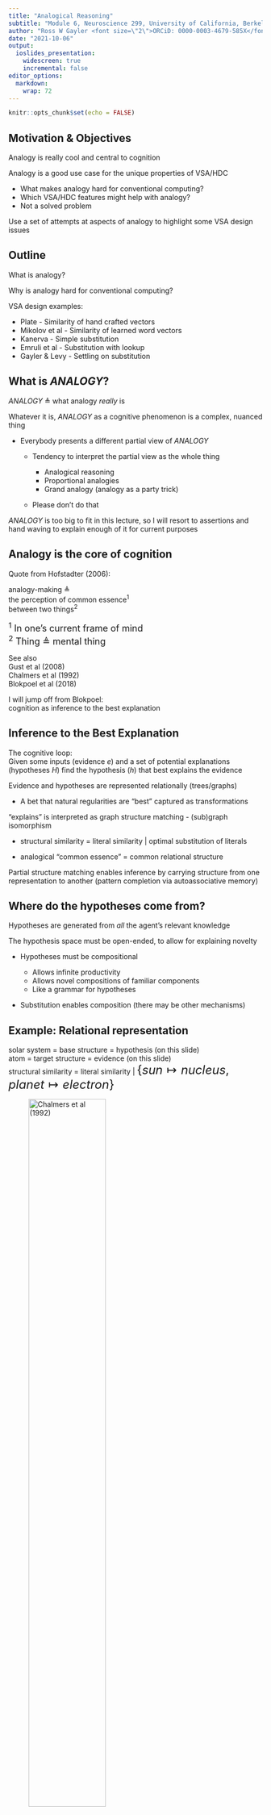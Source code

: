```yaml
---
title: "Analogical Reasoning"
subtitle: "Module 6, Neuroscience 299, University of California, Berkeley"
author: "Ross W Gayler <font size=\"2\">ORCiD: 0000-0003-4679-585X</font> ross@rossgayler.com"
date: "2021-10-06"
output: 
  ioslides_presentation:
    widescreen: true
    incremental: false
editor_options: 
  markdown: 
    wrap: 72
---
```


```r
knitr::opts_chunk$set(echo = FALSE)
```

## Motivation & Objectives

Analogy is really cool and central to cognition

Analogy is a good use case for the unique properties of VSA/HDC

-   What makes analogy hard for conventional computing?
-   Which VSA/HDC features might help with analogy?
-   Not a solved problem

Use a set of attempts at aspects of analogy to highlight some VSA design
issues

## Outline

What is analogy?

Why is analogy hard for conventional computing?

VSA design examples:

-   Plate - Similarity of hand crafted vectors
-   Mikolov et al - Similarity of learned word vectors
-   Kanerva - Simple substitution
-   Emruli et al - Substitution with lookup
-   Gayler & Levy - Settling on substitution

## What is *ANALOGY*?

*ANALOGY* $\triangleq$ what analogy *really* is

Whatever it is, *ANALOGY* as a cognitive phenomenon is a complex,
nuanced thing

-   Everybody presents a different partial view of *ANALOGY*

    -   Tendency to interpret the partial view as the whole thing

        -   Analogical reasoning
        -   Proportional analogies
        -   Grand analogy (analogy as a party trick)

    -   Please don't do that

*ANALOGY* is too big to fit in this lecture, so I will resort to
assertions and hand waving to explain enough of it for current purposes

## Analogy is the core of cognition

Quote from Hofstadter (2006):

analogy-making $\triangleq$\
the perception of common essence^1^\
between two things^2^

<font size="4"> ^1^ In one's current frame of mind\
^2^ Thing $\triangleq$ mental thing </font>

See also\
Gust et al (2008)\
Chalmers et al (1992)\
Blokpoel et al (2018)

I will jump off from Blokpoel:\
cognition as inference to the best explanation

## Inference to the Best Explanation

The cognitive loop:\
Given some inputs (evidence $e$) and a set of potential explanations
(hypotheses $H$) find the hypothesis ($h$) that best explains the
evidence

Evidence and hypotheses are represented relationally (trees/graphs)

-   A bet that natural regularities are "best" captured as
    transformations

"explains" is interpreted as graph structure matching - (sub)graph
isomorphism

-   structural similarity = literal similarity \| optimal substitution
    of literals

-   analogical "common essence" = common relational structure

Partial structure matching enables inference by carrying structure from
one representation to another (pattern completion via autoassociative
memory)

## Where do the hypotheses come from?

Hypotheses are generated from *all* the agent's relevant knowledge

The hypothesis space must be open-ended, to allow for explaining novelty

-   Hypotheses must be compositional

    -   Allows infinite productivity
    -   Allows novel compositions of familiar components
    -   Like a grammar for hypotheses

-   Substitution enables composition (there may be other mechanisms)

## Example: Relational representation

solar system = base structure = hypothesis (on this slide)\
atom = target structure = evidence (on this slide)\
structural similarity = literal similarity \|
<font size="5">$\{sun \mapsto nucleus, planet \mapsto electron\}$</font>

![<font size="1">Chalmers et al
(1992)</font>](assets/chalmers-analogy_graphs.png){width="60%"}

## Example: Relational representation of evidence

![<font size="1">Blokpoel et al
(2018)</font>](assets/blokpoel-evidence.png){width="100%"}

## Example: Relational representation of knowledge

![<font size="1">Blokpoel et al
(2018)</font>](assets/blokpoel-knowledge.png){width="38%"}

## Example: Analogical augmentation

![<font size="1">Blokpoel et al
(2018)</font>](assets/blokpoel-augmentation_2.png){width="80%"}

## Example: Augmentation of evidence

![<font size="1">Blokpoel et al
(2018)</font>](assets/blokpoel-augmentation_1.png){width="70%"}

## Example: Explanation

![<font size="1">Blokpoel et al
(2018)</font>](assets/blokpoel-explanation_2.png){width="72%"}

## Why is analogy hard for conventional computing?

Subgraph isomorphism, of two graphs, is NP-complete (intractable)

-   Considers all possible vertex mappings

-   The "obvious" approach is brute-force exhaustive enumeration

-   Each vertex mapping provides very little information about the
    adequacy of the other vertex mappings

Considering all the base structures in the agent's knowledge is much
larger

Considering the transitive closure of analogical augmentations is much
larger

## Preview: Which VSA features might help?

<font size="5">

Hardware parallelism (elementwise operations with small fan-in)

Mathematical parallelism (avoids explicit enumeration)

-   The hardware only "sees" the total vector

-   Distributive parallelism

    -   (A + B + C) \* $\rho$(P + Q + R) = A\*$\rho$P + A\*$\rho$Q + ...
        B\*$\rho$P + B\*$\rho$Q + ...

-   Equational parallelism

    -   T = (A + B + C) = (P + Q + R + S) = (X \* Y \* Z) = ...

-   Enables holistic transformations

Substitution is a primitive (via binding)

-   Every value is potentially a variable

</font>

## Plate (1994) - Hand crafted similarity

Focus of Chapter 6 of Plate's thesis (1994) is the use of dot-product
similarity as a measure of structural similarity of representations

Reports experiments with hand-crafted representations aimed at
qualitatively reproducing the results of psychology research into human
judgement of analogical similarity under varying contributions of
component similarity to overall similarity.

My take,

-   superficial similarity $\overset{\operatorname{very}}{\approx}$
    similarity of arguments of relations
-   structural similarity $\overset{\operatorname{very}}{\approx}$
    similarity of pattern of relations

but researchers are free to suit the details of their definitions to
their needs

## Example stimuli

<font size="5">

**P** (Probe) "Spot bit Jane, causing Jane to flee from Spot"

**LS** (Literal Similarity) "Fido bit John, causing John to flee from
Fido." (Has both structural and superficial similarity to the probe P.)

**SF** (Surface features) "John fled from Fido, causing Fido to bite
John." (Has superficial but not structural similarity.)

**CM** (Cross-mapped analogy) "Fred bit Rover, causing Rover to flee
from Fred." (Has both structural and superficial similarity, but types
of corresponding objects are switched.)

**AN** (Analogy) "Mort bit Felix, causing Felix to flee from Mort." (Has
structural but not superficial similarity).

**FOR** (First-order-relations only) "Mort fled from Felix, causing
Felix to bite Mort." (Has neither structural nor superficial similarity,
other than shared predicates.)

</font>

<font size="1">Plate (2000) </font>

## Base and token vectors

![<font size="1">Plate
(1994)</font>](assets/plate-base_token.png){width="74%"}

## Stimulus episode representation construction

Probe episode (**P**): "Spot bit Jane, causing Jane to flee from Spot"

![<font size="1">Plate
(1994)</font>](assets/plate-probe_vector.png){width="100%"}

Note the addition of "lower level" components into the representations

-   These are not strictly necessary for representing the structure

Construction of all the episode representations follows the same scheme

## Dot-product similarity with Probe

![<font size="1">Plate
(2000)</font>](assets/plate-similarities.png){width="100%"}

## Reminders of dot-product similarity properties

<font size="5">

$sim(A, A') = sim(A, (A + X)) \gt 0$

$sim(A, (A \otimes P)) \approx 0$

$sim((A \otimes P), (A' \otimes P)) = sim(A, A') \gt 0$

$sim((A \otimes P), (A' \otimes P')) = sim(A, A') \times sim(P, P') \gt 0$

$sim((A \otimes B \otimes \ldots \otimes X), (A' \otimes B \otimes \ldots \otimes X)) = sim(A, A') \gt 0$

$sim((A \otimes B \otimes \ldots \otimes X), (A' \otimes B \otimes \ldots \otimes X \otimes Y)) \approx 0$

If using self-inverse products:

$sim((A \otimes B \otimes \ldots \otimes X), (A' \otimes B \otimes \ldots \otimes X \otimes Y) \otimes Y^\dagger) = sim(A, A')$

$\dagger$ $. \otimes Y$ is equivalent to applying the substitution
$Y \mapsto \textbf{1}$

</font>

## My interpretation of Plate (1994) Chapter 6

<font size="5">

Representation of structure *requires* product operations,\
which destroys dot-product similarity of result to arguments

-   structural similarity $\neq$ only the dot-product similarity of core
    structure
-   Needs something extra

Plate decorates the composite core structures with components to create
similarity

-   Might be *ad hoc* (depends on whether it is natural for the
    construction process)

-   Might be missing necessary structure

    -   Predicates are not represented as unique instances,

        -   "Spot bit Fido causing Felix to bite John" is ambiguous

    -   but representing them as unique instances might destroy their
        similarity

        -   $sim((bite_1 \otimes bite_{agt} \otimes Spot), (bite_2 \otimes bite_{agt} \otimes Spot)) \overset{?}{\approx} 0$

</font>

## Dot-product similarity is local

Dot-product similarity is at the heart of VSA system dynamics

Dot-product similarity is very "local"

-   Almost all vectors are quasi-orthogonal to current state vector
-   Only a tiny fraction of the vector space has nonzero similarity with
    state
-   Miraculous luck if all directions of interest are local to the state
-   Similarity driven dynamics alone can't select between non-local
    directions

Relational structure encoded by Multiply and Permute, which are
orthogonalising

-   Something needs to be done to map relational structure into the
    local space so that it can engage the similarity dynamics

## Mikolov et al (2013) - Learned word similarity

Proportional analogy with learned "semantic" vectors for words

-   $a:a' :: b:b'$
-   $man:woman :: king::queen$
-   $V_{woman} - V_{man} + V_{king} \overset{?}{=} V_{queen}$

![<font size="1">Mikolov et al
(2013)</font>](assets/mikolov-offsets.png){width="70%"}

## Successful analogy? Not so much

Doesn't work as well as originally thought (Rogers et al, 2017)

-   Relies on excluding $b$ from answer set (or using multiple choice)
-   Works best when $a$, $a'$, and $b$ are relatively similar to each
    other and to $b'$
-   Poor at some classes of relations, e.g. synonymy, antonymy

*ANALOGY* enables proportional analogy, but proportional analogy $\neq$
*ANALOGY*

"semantic" vectors don't capture *SEMANTICS*

-   Semantic vectors don't know how to change a flat tyre
-   Captures a narrow subset of linguistic regularities induced by
    *SEMANTICS*
-   *ANALOGY* engages with *SEMANTICS*

## Vector semantics and dot-product similarity

Proportional analogy via semantic vectors implies semantics $\equiv$
additive features

$V_{woman} - V_{man} + V_{king}$\
$= (V_{person} + V_{FvsM}) - (V_{person} - V_{FvsM}) + (V_{person} - V_{FvsM} + V_{royal})$\
$= V_{person} + V_{FvsM} + V_{royal}$\
$= V_{queen}$\

Additive features can't capture *SEMANTICS*

*ANALOGY* is about structural relational similarity

-   Representing relational structure requires product operators
-   Static dot-product similarity structure is driven by additive
    structure
-   Dot-product similarity (by itself) can't fully capture structural
    similarity

## Systematic substitution via binding

A binding can be used as a partial function for substitution\
The substitution is applied uniformly across the components of the
argument

With a commutative, self-inverse product operator, e.g. BSC, MAP\
(I won't discuss non-commutative or non-self-inverse products here):\
$A \otimes X \equiv \{ A \mapsto X, X \mapsto A \}$

Apply the substitution by binding it with the argument:\
$\mathbf{(A \otimes X)} \otimes (A + A \otimes B + X \otimes C + D)$\
$= A \otimes X \otimes A + A \otimes X \otimes A \otimes B + A \otimes X \otimes X \otimes C + A \otimes X \otimes D$\
$= (A \otimes A) \otimes X + (A \otimes A) \otimes X \otimes B + A \otimes (X \otimes X) \otimes C + A \otimes X \otimes D$\
$= \textbf{1} \otimes X + \textbf{1} \otimes X \otimes B + A \otimes \textbf{1} \otimes C + A \otimes X \otimes D$\
$= X + X \otimes B + A \otimes C + A \otimes X \otimes D$

$(A + A \otimes B + X \otimes C + D) \overset{(A \otimes X)}{\mapsto} (X + X \otimes B + A \otimes C + \mathbf{A \otimes X \otimes D})$

## Subtlety of binding

<font size="5">

Multiple interpretations of bindings ($A \otimes X)$ depending on how
they are used, e.g.:

-   key:value pair in a dictionary (note key and value are treated
    identically)

-   variable:value pair (note variable and value are treated
    identically)

-   Virtual feature detector neuron ($A$ = pattern detected, $X$ =
    identity of neuron)

-   Inference rule ($A$ = antecedent, $B$ = consequent)

-   Substitution pattern ($A$ = search pattern, $B$ = replacement
    pattern)

$A$ and $X$ can be arbitrarily complex composites (everything is just a
vector), e.g.:

-   $(A + B + C) \otimes X = A \otimes X + B \otimes X + C \otimes X$
-   $A \otimes (X + Y + Z) = A \otimes X + A \otimes Y + A \otimes Z$
-   $A \otimes B \otimes X \otimes Y = A \otimes (B \otimes X \otimes Y) = (A \otimes X \otimes Y) \otimes B = \ldots$

</font>

## Kanerva (2010) - What is the Dollar of Mexico?

$V_{ustates} = V_{name} \otimes V_{USA} + V_{capital} \otimes V_{WDC} + V_{currency} \otimes V_{USD}$\
$V_{mexico} = V_{name} \otimes V_{MEX} + V_{capital} \otimes V_{MXC} + V_{currency} \otimes V_{MXN}$\

$V_{U \otimes M} = V_{ustates} \otimes V_{mexico}$\
$= V_{USA} \otimes V_{MEX} + V_{WDC} \otimes V_{MXC} + V_{USD} \otimes V_{MXN} + noise_1$\
(a sum of filler substitutions - fillers occupying the same role have
been bound)

Warning: $noise$ is the sum of all terms you *know* will not be
important

Apply the USA/Mexico mapping, e.g. "What is the Dollar of Mexico?"\
$V_{U \otimes M} \otimes V_{USD}$\
$= (V_{USA} \otimes V_{MEX} + V_{WDC} \otimes V_{MXC} + V_{USD} \otimes V_{MXN} + noise_1) \otimes V_{USD}$\
$= noise_2 + noise_3 + V_{USD} \otimes V_{MXN} \otimes V_{USD} + noise_1 \otimes V_{USD}$\
$\approx V_{MXN}$\

## Hand crafted substitution

This approach works because of identical roles, e.g. $V_{currency}$

The role representations are static and enumerated in advance

Great if that's all you need

-   Seriously, if that's all you need, it's the best way to do something
    analogy-like

*ANALOGY* needs dynamic substitutions chosen in response to the context

## Emruli et al (2013) - Learned substitution

![<font size="1">Emruli et al
(2013)</font>](assets/emruli-AMU.png){width="70%"}

"The analogical mapping unit (AMU) which learns mappings of the type
$x_k \mapsto y_k$ from examples and uses bundled mapping vectors stored
in the SDM to calculate the output vector $y_k$" Emruli et al (2013)

## How it works

$x_k$ is used as the address for the Sparse Distributed Memory (SDM)\
The mapping $x_k \otimes y_k$ is used as the value to store in the SDM

Mappings are noncommutative because $x_k$ and $y_k$ are used differently

Write mode: mappings are written to SDM\
Read mode: retrieves average mapping corresponding to $x_k$ and applies
it to $x_k$

SDM does a sort of averaging memory over similar addresses\
Interpolates over mappings\
Can't generate completely novel mappings

Note the "circuit based" approach, including non-VSA components (SDM)\
There is usually an amount of plumbing and control to deal with\
A purist would make the control distributed (VSA-like) but it's usual to
make the control localist as an engineering hack

## Gayler & Levy (2009) - Settling on substitution

Graph isomorphism (not analogical mapping, but a proxy for necessary
process)

Find vertex mappings that make the graphs identical

-   $\{ A \mapsto P, B \mapsto Q, C \mapsto S, D \mapsto R \}$
-   $\{ A \mapsto P, B \mapsto Q, C \mapsto R, D \mapsto S \}$

![<font size="1">Gayler & Levy
(2009)</font>](assets/gayler-2_graphs.png){width="70%"}

## How it works: The long and winding road

The explanation is going to be long winded (sorry)

-   What is a graph isomorphism (implementable definition)?
-   Localist heuristic to find graph isomorphisms
-   VSA distributed implementation of localist method

## Adjacency matrix of a graph

How to represent a graph with a matrix

-   Row and column indices correspond to vertices
-   Cell entries indicate edges

![<font size="1">Gayler & Levy
(2009)</font>](assets/gayler-adjacency.png){width="60%"}

## Association graph

<font size="5">

The association graph is a graph product of the two graphs\
- Vertices correspond to vertex mappings of the two graphs\
- Edges correspond to edge existence agreement of the vertex mappings\
- A maximal clique corresponds to a maximal isomorphism of the two
graphs

</font>

![<font size="1">Gayler (2009) Melbourne University presentation
(edited). Only a subset of vertices and edges
shown.</font>](assets/gayler-association2.png){width="59%"}

## How to find a maximal clique of a graph

Replicator equations (from evolutionary game theory)\
Also interpretable as Bayesian update\

$x(t)$ = prior distribution = support for each possible vertex mapping\
$x(t + 1)$ = posterior distribution = support for each possible vertex
mapping\
$w$ = adjacency matrix of association graph\
$\pi(t)$ = likelihood = multiplicative update to vertex mapping support
given $w$

![<font size="1">Gayler (2009) Melbourne University
presentation</font>](assets/gayler-replicator_eqns.png){width="20%"}

## Replicator equation circuit

Localist representation of mappings (potentially large)

$k$ number of vertices in each of the two graphs\
$dim(x) = dim(\pi) = k^2$\
$dim(w) = k^2 \times k^2$

![<font size="1">Gayler (2009) Melbourne University
presentation</font>](assets/gayler-circuit_localist.png){width="35%"}

$\land \triangleq$ elementwise product

## Settling of localist replicator equations

![<font size="1">Gayler (2009) Melbourne University
presentation</font>](assets/gayler-settling_localist.png){width="55%"}

## VSA representations for replicator equations

<font size="5">

Vertices: $A, B, C, D, P, Q, R, S$

Edges: $B \otimes C,B \otimes D, Q \otimes R, Q \otimes S$

Graph vertex sets: $(A + B + C + D), (P + Q + R + S)$

Graph edge sets:
$(B \otimes C + B \otimes D), (Q \otimes R + Q \otimes S)$

Initial potential vertex mappings = $x(t = 1)$ =\
$(A + B + C + D) \otimes (P + Q + R + S)$ =\
$A \otimes P + A \otimes Q + \ldots + B \otimes P + B \otimes Q + \ldots + D \otimes S$

Association graph edges (positive only) = potential edge mappings = $w$
=\
$(B \otimes C + B \otimes D) \otimes (Q \otimes R + Q \otimes S)$ =\
$(B \otimes C \otimes Q \otimes R) + (B \otimes C \otimes Q \otimes S) + (B \otimes D \otimes Q \otimes R) + (B \otimes D \otimes Q \otimes S)$

</font>

## VSA replicator equation circuit

Interpret all vectors as being of the form $kV$,\
where $k$ is the magnitude/support for $V$ (the unit magnitude
direction)

Analog computing: $V$ is the labelled wire, $k$ is the voltage on the
wire

![<font size="1">Gayler (2009) Melbourne University
presentation</font>](assets/gayler-circuit_distributed.png){width="70%"}

## Multiset intersection

$\land \triangleq$ multiset intersection

A multiset is a set with a nonnegative magnitude of membership for each
element (i.e. the magnitudes of the component vectors vary across
components)

$arg_1 = a V_1 + b V_2 + c V_3$\
$arg_1 = p V_1 + q V_2 + r V_4$\

$\land(arg_1, arg_2) = a p V_1 + b q V_2$

The elementwise multiplication of the magnitudes of the component
vectors

This corresponds to the elementwise multiplication of support for the
vertex mappings in the localist version

Won't go into the implementation here

## Evidence propagation

<font size="5">

Association graph edges have the form:
$B \otimes C \otimes Q \otimes R$\
and can be interpreted as mappings:\
$(B \otimes C) \otimes (Q \otimes R)$ \# interpret as mapping between
edges in the graphs\
$(B \otimes Q) \otimes (C \otimes R)$ \# interpret as mapping between
vertex mappings

Association graph edges applied as inference rules:\
$\pi = x \otimes w$\
= $(B \otimes Q + \ldots ) \otimes (B \otimes C \otimes Q \otimes R + \ldots )$\
= (vertex mappings) $\otimes$ (mappings between vertex mappings)\
= $(k(B \otimes Q) + \ldots ) \otimes ((B \otimes Q) \otimes (C \otimes R) + \ldots )$\
= $k(C \otimes R) + \ldots$

Interpret $(B \otimes Q) \otimes (C \otimes R)$ as the rule:\
"To the extent $k$ that $B \otimes Q$ is supported as part of the solution\
Increase the support for $C \otimes R$ as part of the solution by $k$"

</font>

## Settling of VSA replicator equation circuit

![<font size="1">Gayler (2009) Melbourne University
presentation</font>](assets/gayler-settling_distributed.png){width="63%"}

## References / Reading

M. Blokpoel, T. Wareham, P. Haselager, and I. van Rooij (2018) *Deep
Analogical Inference as the Origin of Hypotheses*. The Journal of
Problem Solving

D. J. Chalmers, R. M. French, and D. R. Hofstadter (1992) *High-level
perception, representation, and analogy: A critique of artificial
intelligence methodology*. Journal of Experimental & Theoretical
Artificial Intelligence

B. Emruli, R. W. Gayler, and F. Sandin (2013) *Analogical mapping and
inference with binary spatter codes and sparse distributed memory*. The
2013 International Joint Conference on Neural Networks (IJCNN)

B. Emruli and F. Sandin (2014) Analogical *Mapping with Sparse
Distributed Memory: A Simple Model that Learns to Generalize from
Examples*. Cognitive Computation

------------------------------------------------------------------------

R. W. Gayler and S. D. Levy (2009) *A Distributed Basis for Analogical
Mapping*. New Frontiers in Analogy Research, Proceedings of the Second
International Conference on Analogy, ANALOGY-2009

R. W. Gayler and R. Wales (1998) *Connections, Binding, Unification and
Analogical Promiscuity*. Advances In Analogy Research: Integration Of
Theory And Data From The Cognitive, Computational, And Neural Sciences

H. Gust, U. Krumnack, K.-U. Kühnberger, and A. Schwering (2008)
*Analogical Reasoning: A Core of Cognition*. KI - Künstliche Intelligenz

D. R. Hofstadter (2006) *Analogy as the core of cognition*. Stanford
Presidential Lecture

P. Kanerva (2000) *Large Patterns Make Great Symbols: An Example of
Learning from Example*. Hybrid Neural Systems

------------------------------------------------------------------------

P. Kanerva (2010) *What We Mean when We Say "What's the Dollar of
Mexico?": Prototypes and Mapping in Concept Space*. Quantum Informatics
2010: AAAI-Fall 2010 Symposium on Quantum Informatics for Cognitive,
Social, and Semantic Processes

S. D. Levy and R. W. Gayler (2009) *"Lateral inhibition" in a fully
distributed connectionist architecture*. In Proceedings of the Ninth
International Conference on Cognitive Modeling (ICCM 2009)

T. Mikolov, W. Yih, and G. Zweig (2013) *Linguistic Regularities in
Continuous Space Word Representations*. Proceedings of NAACL-HLT 2013

T. A. Plate (1994) *Distributed Representations and Nested Compositional
Structure*. PhD Thesis. University of Toronto

T. A. Plate (2000) *Analogy retrieval and processing with distributed
vector representations*. Expert Systems

------------------------------------------------------------------------

A. Rogers, A. Drozd, and L. Bofang (2017) *The (too Many) Problems of
Analogical Reasoning with Word Vectors*. Proceedings of the 6th Joint
Conference on Lexical and Computational Semantics (\*SEM 2017)

------------------------------------------------------------------------

[DOI: 10.5281/zenodo.5552219](http://doi.org/10.5281/zenodo.5552219)

<font size="2">This presentation is licensed under a Creative Commons
Attribution 4.0 International License</font>

![<font size="2"><https://creativecommons.org/licenses/by/4.0/></font>](assets/cc_by.png){width="28%"}
